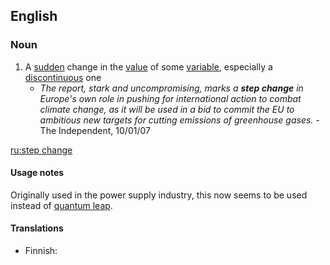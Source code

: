 ==English==
===Noun===
{{en-noun|sg=[[step]] [[change]]}}

# A [[sudden]] change in the [[value]] of some [[variable]], especially a [[discontinuous]] one
#* ''The report, stark and uncompromising, marks a '''step change''' in Europe's own role in pushing for international action to combat climate change, as it will be used in a bid to commit the EU to ambitious new targets for cutting emissions of greenhouse gases.'' - The Independent, 10/01/07
[[ru:step change]]

====Usage notes====
Originally used in the power supply industry, this now seems to be used instead of [[quantum leap]].

====Translations====
{{top}}
* Finnish: {{t|fi|askelmuutos}}
{{mid}}
{{bottom}}